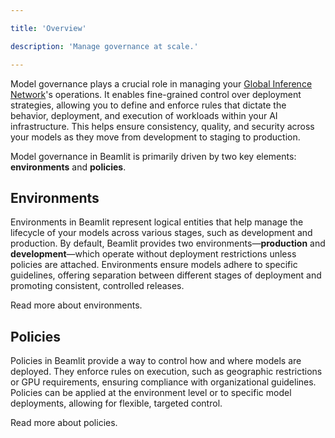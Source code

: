 ```yaml
---

title: 'Overview'

description: 'Manage governance at scale.'

---
```


Model governance plays a crucial role in managing your [Global Inference Network](../Models/Global-Inference-Network.md)'s operations. It enables fine-grained control over deployment strategies, allowing you to define and enforce rules that dictate the behavior, deployment, and execution of workloads within your AI infrastructure. This helps ensure consistency, quality, and security across your models as they move from development to staging to production.

Model governance in Beamlit is primarily driven by two key elements: **environments** and **policies**.

## Environments

Environments in Beamlit represent logical entities that help manage the lifecycle of your models across various stages, such as development and production. By default, Beamlit provides two environments—**production** and **development**—which operate without deployment restrictions unless policies are attached. Environments ensure models adhere to specific guidelines, offering separation between different stages of deployment and promoting consistent, controlled releases.

<Card title="Environments" icon="layer-group" href="/Model-Governance/Environments">
Read more about environments.
</Card>

## Policies

Policies in Beamlit provide a way to control how and where models are deployed. They enforce rules on execution, such as geographic restrictions or GPU requirements, ensuring compliance with organizational guidelines. Policies can be applied at the environment level or to specific model deployments, allowing for flexible, targeted control.

<Card title="Policies" icon="file-circle-check" href="/Model-Governance/Policies">
Read more about policies.
</Card>